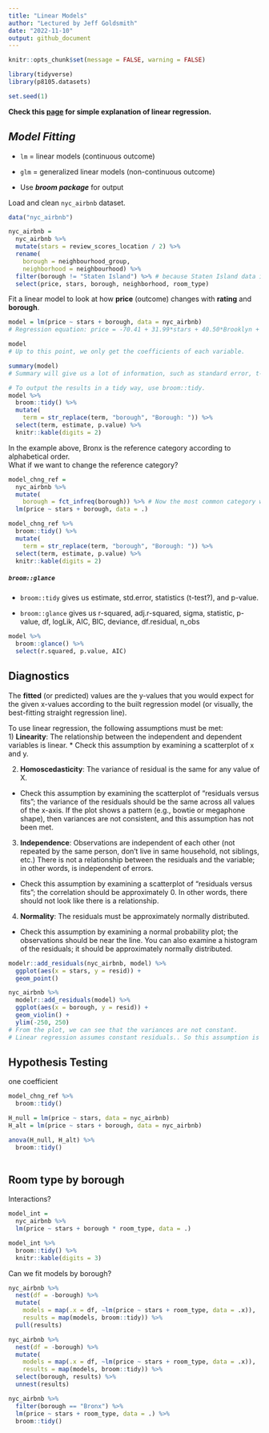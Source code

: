 ```yaml
---
title: "Linear Models"
author: "Lectured by Jeff Goldsmith"
date: "2022-11-10"
output: github_document
---
```


```r
knitr::opts_chunk$set(message = FALSE, warning = FALSE)

library(tidyverse)
library(p8105.datasets)

set.seed(1)
```

**Check this [page](https://www.statology.org/t-test-linear-regression/) for simple explanation of linear regression.**

## *Model Fitting*

* `lm` = linear models (continuous outcome)

* `glm` = generalized linear models (non-continuous outcome)

* Use ***broom package*** for output

Load and clean `nyc_airbnb` dataset.
```r
data("nyc_airbnb")

nyc_airbnb = 
  nyc_airbnb %>% 
  mutate(stars = review_scores_location / 2) %>% 
  rename(
    borough = neighbourhood_group,
    neighborhood = neighbourhood) %>% 
  filter(borough != "Staten Island") %>% # because Staten Island data is too small. Not meaningful to analyze that.
  select(price, stars, borough, neighborhood, room_type)
```

Fit a linear model to look at how **price** (outcome) changes with **rating** and **borough**.
```r
model = lm(price ~ stars + borough, data = nyc_airbnb)
# Regression equation: price = -70.41 + 31.99*stars + 40.50*Brooklyn + 90.25*Manhattan + 13.21*Queens

model 
# Up to this point, we only get the coefficients of each variable.

summary(model) 
# Summary will give us a lot of information, such as standard error, t-value, p-value, r-squared, etc.

# To output the results in a tidy way, use broom::tidy.
model %>% 
  broom::tidy() %>% 
  mutate(
    term = str_replace(term, "borough", "Borough: ")) %>% 
  select(term, estimate, p.value) %>% 
  knitr::kable(digits = 2)
```



In the example above, Bronx is the reference category according to alphabetical order.                                                      
What if we want to change the reference category?
```r
model_chng_ref = 
  nyc_airbnb %>% 
  mutate(
    borough = fct_infreq(borough)) %>% # Now the most common category would be the reference group.
  lm(price ~ stars + borough, data = .)

model_chng_ref %>% 
  broom::tidy() %>% 
  mutate(
    term = str_replace(term, "borough", "Borough: ")) %>% 
  select(term, estimate, p.value) %>% 
  knitr::kable(digits = 2)
```

##### `broom::glance`

* `broom::tidy` gives us estimate, std.error, statistics (t-test?), and p-value.

* `broom::glance` gives us r-squared, adj.r-squared, sigma, statistic, p-value, df, logLik, AIC, BIC, deviance, df.residual, n_obs

```r
model %>% 
  broom::glance() %>%
  select(r.squared, p.value, AIC)
```


## **Diagnostics**

The **fitted** (or predicted) values are the y-values that you would expect for the given x-values according to the built regression model
(or visually, the best-fitting straight regression line).

To use linear regression, the following assumptions must be met:                                                                     
1) **Linearity**: The relationship between the independent and dependent variables is linear. 
  * Check this assumption by examining a scatterplot of x and y.  
  
2) **Homoscedasticity**: The variance of residual is the same for any value of X.
  * Check this assumption by examining the scatterplot of “residuals versus fits”; the variance of the residuals should be the same across
  all values of the x-axis. If the plot shows a pattern (e.g., bowtie or megaphone shape), then variances are not consistent, and this
  assumption has not been met.
  
3) **Independence**: Observations are independent of each other (not repeated by the same person, don't live in same household, not siblings, etc.)
There is not a relationship between the residuals and the variable; in other words, is independent of errors. 
  * Check this assumption by examining a scatterplot of “residuals versus fits”; the correlation should be approximately 0. In other words, 
  there should not look like there is a relationship.
  
4) **Normality**: The residuals must be approximately normally distributed.
  * Check this assumption by examining a normal probability plot; the observations should be near the line. You can also examine a histogram 
  of the residuals; it should be approximately normally distributed.

```r
modelr::add_residuals(nyc_airbnb, model) %>% 
  ggplot(aes(x = stars, y = resid)) +
  geom_point()

nyc_airbnb %>% 
  modelr::add_residuals(model) %>% 
  ggplot(aes(x = borough, y = resid)) +
  geom_violin() +
  ylim(-250, 250)
# From the plot, we can see that the variances are not constant. 
# Linear regression assumes constant residuals.. So this assumption is violated.
```


## Hypothesis Testing

one coefficient
```r
model_chng_ref %>% 
  broom::tidy()

H_null = lm(price ~ stars, data = nyc_airbnb)
H_alt = lm(price ~ stars + borough, data = nyc_airbnb)

anova(H_null, H_alt) %>% 
  broom::tidy()
  
```

## Room type by borough

Interactions?

```r
model_int = 
  nyc_airbnb %>% 
  lm(price ~ stars + borough * room_type, data = .)

model_int %>% 
  broom::tidy() %>% 
  knitr::kable(digits = 3)
```

Can we fit models by borough?
```r
nyc_airbnb %>% 
  nest(df = -borough) %>% 
  mutate(
    models = map(.x = df, ~lm(price ~ stars + room_type, data = .x)),
    results = map(models, broom::tidy)) %>% 
  pull(results)

nyc_airbnb %>% 
  nest(df = -borough) %>% 
  mutate(
    models = map(.x = df, ~lm(price ~ stars + room_type, data = .x)),
    results = map(models, broom::tidy)) %>% 
  select(borough, results) %>% 
  unnest(results)
```

```r
nyc_airbnb %>% 
  filter(borough == "Bronx") %>% 
  lm(price ~ stars + room_type, data = .) %>% 
  broom::tidy()
```



